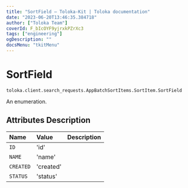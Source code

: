 ```yaml
---
title: "SortField — Toloka-Kit | Toloka documentation"
date: "2023-06-20T13:46:35.384718"
author: ["Toloka Team"]
coverId: F_bIcOYF9yjrxkPZrXc3
tags: ["engineering"]
ogDescription: ""
docsMenu: "tkitMenu"
---
```


# SortField

`toloka.client.search_requests.AppBatchSortItems.SortItem.SortField`

An enumeration.

## Attributes Description

| Name | Value | Description |
| :------| :-----------| :----------| 
`ID`|'id'|
`NAME`|'name'|
`CREATED`|'created'|
`STATUS`|'status'|